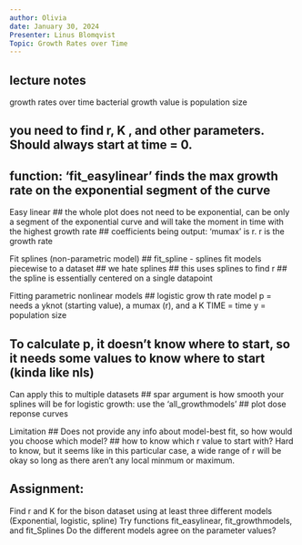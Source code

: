 ```yaml
---
author: Olivia
date: January 30, 2024
Presenter: Linus Blomqvist
Topic: Growth Rates over Time
---
```


## lecture notes
growth rates over time
bacterial growth
value is population size

## you need to find r, K , and other parameters. Should always start at time = 0.
## function: 'fit_easylinear' finds the max growth rate on the exponential segment of the curve

Easy linear
## the whole plot does not need to be exponential, can be only a segment of the exponential curve and will take the moment in time with the highest growth rate
## coefficients being output: 'mumax' is r. r is the growth rate

Fit splines (non-parametric model)
## fit_spline - splines fit models piecewise to a dataset
## we hate splines
## this uses splines to find r
## the spline is essentially centered on a single datapoint


Fitting parametric nonlinear models
## logistic grow th rate model
p = needs a yknot (starting value), a mumax (r), and a K
TIME = time
y = population size

## To calculate p, it doesn't know where to start, so it needs some values to know where to start (kinda like nls)

Can apply this to multiple datasets
## spar argument is how smooth your splines will be
for logistic growth: use the 'all_growthmodels'
## plot dose reponse curves

Limitation
## Does not provide any info about model-best fit, so how would you choose which model?
## how to know which r value to start with? Hard to know, but it seems like in this particular case, a wide range of r will be okay so long as there aren't any local minmum or maximum.

## Assignment:
Find r and K for the bison dataset using at least three different models (Exponential, logistic, spline)
Try functions fit_easylinear, fit_growthmodels, and fit_Splines
Do the different models agree on the parameter values?











